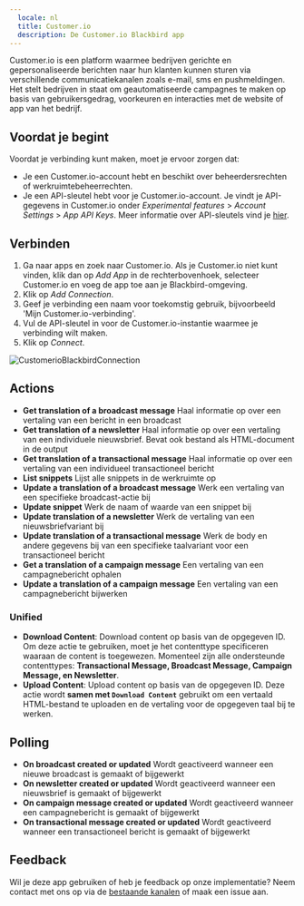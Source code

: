 ```yaml
---
  locale: nl
  title: Customer.io
  description: De Customer.io Blackbird app
---
```


<LinkCard title="Bekijk op Github" target="_blank" href="https://github.com/bb-io/Customer.io" icon="github" />

Customer.io is een platform waarmee bedrijven gerichte en gepersonaliseerde berichten naar hun klanten kunnen sturen via verschillende communicatiekanalen zoals e-mail, sms en pushmeldingen. Het stelt bedrijven in staat om geautomatiseerde campagnes te maken op basis van gebruikersgedrag, voorkeuren en interacties met de website of app van het bedrijf.

## Voordat je begint

Voordat je verbinding kunt maken, moet je ervoor zorgen dat:

- Je een Customer.io-account hebt en beschikt over beheerdersrechten of werkruimtebeheerrechten.
- Je een API-sleutel hebt voor je Customer.io-account. Je vindt je API-gegevens in Customer.io onder _Experimental features_ > _Account Settings_ > _App API Keys_. Meer informatie over API-sleutels vind je [hier](https://customer.io/docs/accounts-and-workspaces/managing-credentials/).

## Verbinden

1. Ga naar apps en zoek naar Customer.io. Als je Customer.io niet kunt vinden, klik dan op _Add App_ in de rechterbovenhoek, selecteer Customer.io en voeg de app toe aan je Blackbird-omgeving.
2. Klik op _Add Connection_.
3. Geef je verbinding een naam voor toekomstig gebruik, bijvoorbeeld 'Mijn Customer.io-verbinding'.
4. Vul de API-sleutel in voor de Customer.io-instantie waarmee je verbinding wilt maken.
7. Klik op _Connect_.

![CustomerioBlackbirdConnection](https://raw.githubusercontent.com/bb-io/Customer.io/main/image/README/CustomerioBlackbirdConnection.png)

## Actions

- **Get translation of a broadcast message** Haal informatie op over een vertaling van een bericht in een broadcast
- **Get translation of a newsletter** Haal informatie op over een vertaling van een individuele nieuwsbrief. Bevat ook bestand als HTML-document in de output
- **Get translation of a transactional message** Haal informatie op over een vertaling van een individueel transactioneel bericht
- **List snippets** Lijst alle snippets in de werkruimte op
- **Update a translation of a broadcast message** Werk een vertaling van een specifieke broadcast-actie bij
- **Update snippet** Werk de naam of waarde van een snippet bij
- **Update translation of a newsletter** Werk de vertaling van een nieuwsbriefvariant bij
- **Update translation of a transactional message** Werk de body en andere gegevens bij van een specifieke taalvariant voor een transactioneel bericht
- **Get a translation of a campaign message** Een vertaling van een campagnebericht ophalen
- **Update a translation of a campaign message** Een vertaling van een campagnebericht bijwerken

### Unified
- **Download Content**: Download content op basis van de opgegeven ID. Om deze actie te gebruiken, moet je het contenttype specificeren waaraan de content is toegewezen. Momenteel zijn alle ondersteunde contenttypes: **Transactional Message, Broadcast Message, Campaign Message, en Newsletter**.
- **Upload Content**: Upload content op basis van de opgegeven ID. Deze actie wordt **samen met `Download Content`** gebruikt om een vertaald HTML-bestand te uploaden en de vertaling voor de opgegeven taal bij te werken.

## Polling 

- **On broadcast created or updated** Wordt geactiveerd wanneer een nieuwe broadcast is gemaakt of bijgewerkt
- **On newsletter created or updated** Wordt geactiveerd wanneer een nieuwsbrief is gemaakt of bijgewerkt
- **On campaign message created or updated** Wordt geactiveerd wanneer een campagnebericht is gemaakt of bijgewerkt
- **On transactional message created or updated** Wordt geactiveerd wanneer een transactioneel bericht is gemaakt of bijgewerkt

## Feedback

Wil je deze app gebruiken of heb je feedback op onze implementatie? Neem contact met ons op via de [bestaande kanalen](https://www.blackbird.io/) of maak een issue aan.
